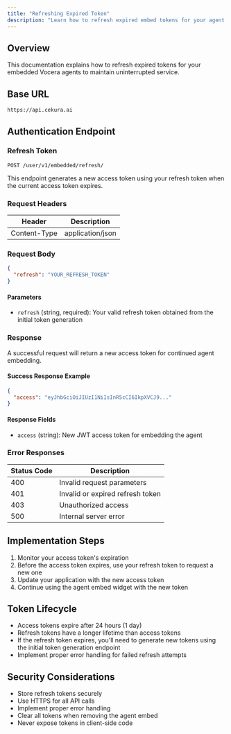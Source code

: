 ---
title: "Refreshing Expired Token"
description: "Learn how to refresh expired embed tokens for your agent's continuous operation"
---

## Overview

This documentation explains how to refresh expired tokens for your embedded Vocera agents to maintain uninterrupted service.

## Base URL

```
https://api.cekura.ai
```

## Authentication Endpoint

### Refresh Token

```
POST /user/v1/embedded/refresh/
```

This endpoint generates a new access token using your refresh token when the current access token expires.

### Request Headers

| Header       | Description      |
| ------------ | ---------------- |
| Content-Type | application/json |

### Request Body

```json
{
  "refresh": "YOUR_REFRESH_TOKEN"
}
```

#### Parameters

- `refresh` (string, required): Your valid refresh token obtained from the initial token generation

### Response

A successful request will return a new access token for continued agent embedding.

#### Success Response Example

```json
{
  "access": "eyJhbGciOiJIUzI1NiIsInR5cCI6IkpXVCJ9..."
}
```

#### Response Fields

- `access` (string): New JWT access token for embedding the agent

### Error Responses

| Status Code | Description                      |
| ----------- | -------------------------------- |
| 400         | Invalid request parameters       |
| 401         | Invalid or expired refresh token |
| 403         | Unauthorized access              |
| 500         | Internal server error            |

## Implementation Steps

1. Monitor your access token's expiration
2. Before the access token expires, use your refresh token to request a new one
3. Update your application with the new access token
4. Continue using the agent embed widget with the new token

## Token Lifecycle

- Access tokens expire after 24 hours (1 day)
- Refresh tokens have a longer lifetime than access tokens
- If the refresh token expires, you'll need to generate new tokens using the initial token generation endpoint
- Implement proper error handling for failed refresh attempts

## Security Considerations

- Store refresh tokens securely
- Use HTTPS for all API calls
- Implement proper error handling
- Clear all tokens when removing the agent embed
- Never expose tokens in client-side code
